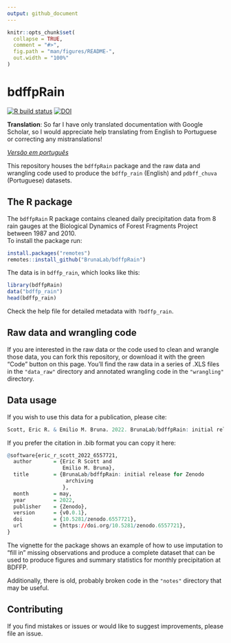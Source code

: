 ```yaml
---
output: github_document
---
```


<!-- README.md is generated from README.Rmd. Please edit that file -->

```r
knitr::opts_chunk$set(
  collapse = TRUE,
  comment = "#>",
  fig.path = "man/figures/README-",
  out.width = "100%"
)
```

# bdffpRain

<!-- badges: start -->

[![R build status](https://github.com/BrunaLab/BDFFP-precipitation/workflows/R-CMD-check/badge.svg)](https://github.com/BrunaLab/BDFFP-precipitation/actions)
[![DOI](https://zenodo.org/badge/271884316.svg)](https://zenodo.org/badge/latestdoi/271884316)

<!-- badges: end -->

**Translation**: So far I have only translated documentation with Google Scholar, so I would appreciate help translating from English to Portuguese or correcting any mistranslations!

*[Versão em português](https://github.com/BrunaLab/BDFFP-precipitation/blob/master/README.pt-BR.md)*


This repository houses the `bdffpRain` package and the raw data and wrangling code used to produce the `bdffp_rain` (English) and `pdbff_chuva` (Portuguese) datasets.

## The R package

The `bdffpRain` R package contains cleaned daily precipitation data from 8 rain gauges at the Biological Dynamics of Forest Fragments Project between 1987 and 2010.  
To install the package run:

``` r
install.packages("remotes")
remotes::install_github("BrunaLab/bdffpRain")
```

The data is in `bdffp_rain`, which looks like this:

```r
library(bdffpRain)
data("bdffp_rain")
head(bdffp_rain)
```

Check the help file for detailed metadata with `?bdffp_rain`.

## Raw data and wrangling code

If you are interested in the raw data or the code used to clean and wrangle those data, you can fork this repository, or download it with the green "Code" button on this page.
You'll find the raw data in a series of .XLS files in the `"data_raw"` directory and annotated wrangling code in the `"wrangling"` directory.

## Data usage

If you wish to use this data for a publication, please cite:  

```r

Scott, Eric R. & Emilio M. Bruna. 2022. BrunaLab/bdffpRain: initial release for Zenodo archiving (v0.0.1). Zenodo. https://doi.org/10.5281/zenodo.6557721

```

If you prefer the citation in .bib format you can copy it here: 

```r

@software{eric_r_scott_2022_6557721,
  author       = {Eric R Scott and
                  Emilio M. Bruna},
  title        = {BrunaLab/bdffpRain: initial release for Zenodo
                   archiving
                  },
  month        = may,
  year         = 2022,
  publisher    = {Zenodo},
  version      = {v0.0.1},
  doi          = {10.5281/zenodo.6557721},
  url          = {https://doi.org/10.5281/zenodo.6557721},
}
```


The vignette for the package shows an example of how to use imputation to "fill in" missing observations and produce a complete dataset that can be used to produce figures and summary statistics for monthly precipitation at BDFFP.

Additionally, there is old, probably broken code in the `"notes"` directory that may be useful.

## Contributing

If you find mistakes or issues or would like to suggest improvements, please file an issue.


